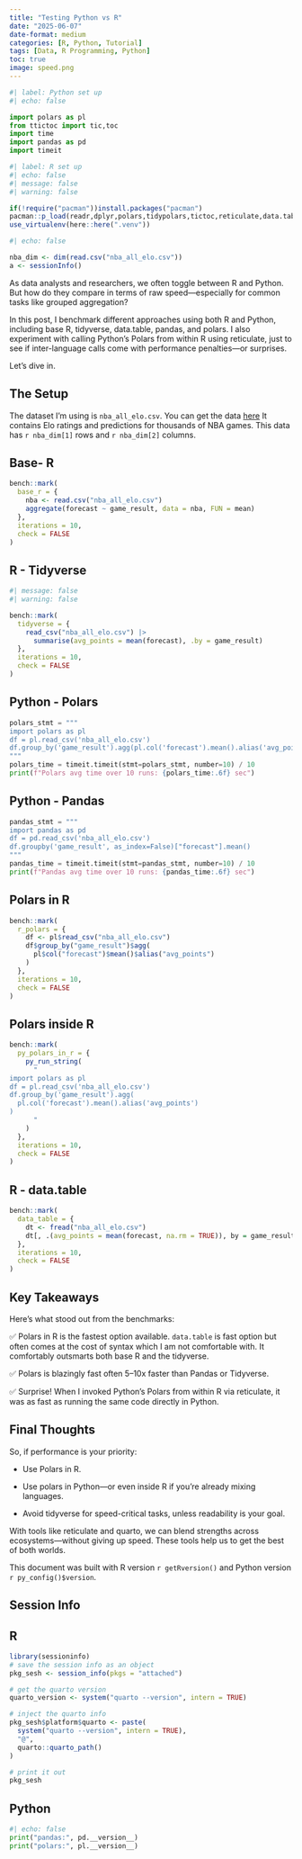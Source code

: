 ```yaml
---
title: "Testing Python vs R"
date: "2025-06-07"
date-format: medium
categories: [R, Python, Tutorial]
tags: [Data, R Programming, Python]
toc: true
image: speed.png
---
```


```python
#| label: Python set up
#| echo: false

import polars as pl
from ttictoc import tic,toc
import time
import pandas as pd
import timeit
```

```r
#| label: R set up
#| echo: false
#| message: false
#| warning: false

if(!require("pacman"))install.packages("pacman")
pacman::p_load(readr,dplyr,polars,tidypolars,tictoc,reticulate,data.table,quarto,bench)
use_virtualenv(here::here(".venv"))
```

```r
#| echo: false

nba_dim <- dim(read.csv("nba_all_elo.csv"))
a <- sessionInfo()
```

As data analysts and researchers, we often toggle between R and Python. But how do they compare in terms of raw speed—especially for common tasks like grouped aggregation?

In this post, I benchmark different approaches using both R and Python, including base R, tidyverse, data.table, pandas, and polars. I also experiment with calling Python's Polars from within R using reticulate, just to see if inter-language calls come with performance penalties—or surprises.

Let’s dive in.

## The Setup
The dataset I’m using is `nba_all_elo.csv`. You can get the data [here]("https://raw.githubusercontent.com/fivethirtyeight/data/master/nba-elo/nbaallelo.csv") It contains Elo ratings and predictions for thousands of NBA games. This data has `r nba_dim[1]` rows and `r nba_dim[2]` columns. 


::: {.panel-tabset}
## Base- R

```r
bench::mark(
  base_r = {
    nba <- read.csv("nba_all_elo.csv")
    aggregate(forecast ~ game_result, data = nba, FUN = mean)
  },
  iterations = 10,
  check = FALSE
)
```

## R - Tidyverse
```r
#| message: false
#| warning: false

bench::mark(
  tidyverse = {
    read_csv("nba_all_elo.csv") |>
      summarise(avg_points = mean(forecast), .by = game_result)
  },
  iterations = 10,
  check = FALSE
)
```

## Python - Polars

```python
polars_stmt = """
import polars as pl
df = pl.read_csv('nba_all_elo.csv')
df.group_by('game_result').agg(pl.col('forecast').mean().alias('avg_points'))
"""
polars_time = timeit.timeit(stmt=polars_stmt, number=10) / 10
print(f"Polars avg time over 10 runs: {polars_time:.6f} sec")
```

## Python - Pandas

```python
pandas_stmt = """
import pandas as pd
df = pd.read_csv('nba_all_elo.csv')
df.groupby('game_result', as_index=False)["forecast"].mean()
"""
pandas_time = timeit.timeit(stmt=pandas_stmt, number=10) / 10
print(f"Pandas avg time over 10 runs: {pandas_time:.6f} sec")
```

## Polars in R

```r
bench::mark(
  r_polars = {
    df <- pl$read_csv("nba_all_elo.csv")
    df$group_by("game_result")$agg(
      pl$col("forecast")$mean()$alias("avg_points")
    )
  },
  iterations = 10,
  check = FALSE
)
```

## Polars inside R

```r
bench::mark(
  py_polars_in_r = {
    py_run_string(
      "
import polars as pl
df = pl.read_csv('nba_all_elo.csv')
df.group_by('game_result').agg(
  pl.col('forecast').mean().alias('avg_points')
)
      "
    )
  },
  iterations = 10,
  check = FALSE
)
```

## R - data.table
```r
bench::mark(
  data_table = {
    dt <- fread("nba_all_elo.csv")
    dt[, .(avg_points = mean(forecast, na.rm = TRUE)), by = game_result]
  },
  iterations = 10,
  check = FALSE
)
```

:::

## Key Takeaways
Here’s what stood out from the benchmarks:

✅ Polars in R is the fastest option available.  `data.table` is fast option but often comes at the cost of syntax which I am not comfortable with. It comfortably outsmarts both base R and the tidyverse.

✅ Polars is blazingly fast often 5–10x faster than Pandas or Tidyverse.

✅ Surprise! When I invoked Python’s Polars from within R via reticulate, it was as fast as running the same code directly in Python. 

## Final Thoughts
So, if performance is your priority:

- Use Polars in R.

- Use polars in Python—or even inside R if you’re already mixing languages.

- Avoid tidyverse for speed-critical tasks, unless readability is your goal.

 With tools like reticulate and quarto, we can blend strengths across ecosystems—without giving up speed. These tools help us to get the best of both worlds.

This document was built with R version `r getRversion()` and Python version `r py_config()$version`.

:::{.callout-tip collapse="true"}
# Session Info
## R
```r
library(sessioninfo)
# save the session info as an object
pkg_sesh <- session_info(pkgs = "attached")

# get the quarto version
quarto_version <- system("quarto --version", intern = TRUE)

# inject the quarto info
pkg_sesh$platform$quarto <- paste(
  system("quarto --version", intern = TRUE),
  "@",
  quarto::quarto_path()
)

# print it out
pkg_sesh
```

## Python

```python
#| echo: false
print("pandas:", pd.__version__)
print("polars:", pl.__version__)

```

:::

